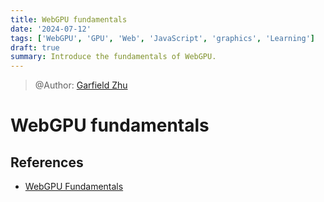 ```yaml
---
title: WebGPU fundamentals
date: '2024-07-12'
tags: ['WebGPU', 'GPU', 'Web', 'JavaScript', 'graphics', 'Learning']
draft: true
summary: Introduce the fundamentals of WebGPU.
---
```

> @Author: [Garfield Zhu](https://github.com/GarfieldZHU/)


# WebGPU fundamentals






## References

- [WebGPU Fundamentals](https://webgpufundamentals.org/)